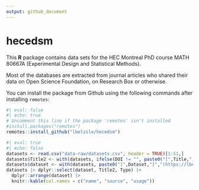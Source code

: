 ```yaml
---
output: github_document
---
```


# hecedsm

This **R** package contains data sets for the HEC Montreal PhD course MATH 80667A (Experimental Design and Statistical Methods).

Most of the databases are extracted from journal articles who shared their data on Open Science Foundation, on Research Box or otherwise.


You can install the package from Github using the following commands after installing `remotes`:

```r
#| eval: false
#| echo: true
# Uncomment this line if the package 'remotes' isn't installed
#install.packages("remotes") 
remotes::install_github("lbelzile/hecedsm")
```

```r
#| eval: true
#| echo: false
datasets <- read.csv("data-raw/datasets.csv", header = TRUE)[1:51,]
datasets$Title2 <- with(datasets, ifelse(DOI != "", paste0("[",Title,"]","(https://doi.org/", DOI, ")"), Title))
datasets$dataset <- with(datasets, paste0("[",Dataset,"]","(https://lbelzile.github.io/hecedsm/reference/", Dataset,".html)"))
datasets |> dplyr::select(dataset, Title2, Type) |>
  dplyr::arrange(dataset) |>
  knitr::kable(col.names = c("name", "source", "usage"))
```
